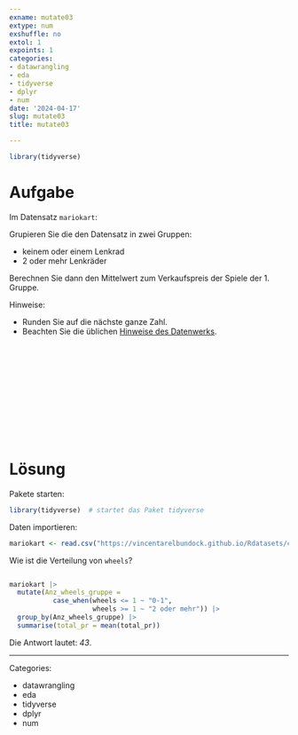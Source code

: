 ```yaml
---
exname: mutate03
extype: num
exshuffle: no
extol: 1
expoints: 1
categories:
- datawrangling
- eda
- tidyverse
- dplyr
- num
date: '2024-04-17'
slug: mutate03
title: mutate03

---
```







```r
library(tidyverse)
```






# Aufgabe

Im Datensatz `mariokart`: 

Grupieren Sie die den Datensatz in zwei Gruppen: 

- keinem oder einem Lenkrad
- 2 oder mehr Lenkräder

Berechnen Sie dann den Mittelwert zum Verkaufspreis der Spiele der 1. Gruppe. 

Hinweise:

- Runden Sie auf die nächste ganze Zahl.
- Beachten Sie die üblichen [Hinweise des Datenwerks](https://datenwerk.netlify.app/hinweise).



</br>
</br>
</br>
</br>
</br>
</br>
</br>
</br>
</br>
</br>

# Lösung

Pakete starten:

```r
library(tidyverse)  # startet das Paket tidyverse
```






Daten importieren:

```r
mariokart <- read.csv("https://vincentarelbundock.github.io/Rdatasets/csv/openintro/mariokart.csv")
```


Wie ist die Verteilung von `wheels`?

```r

```


```r
mariokart |> 
  mutate(Anz_wheels_gruppe = 
           case_when(wheels <= 1 ~ "0-1",
                     wheels >= 1 ~ "2 oder mehr")) |> 
  group_by(Anz_wheels_gruppe) |> 
  summarise(total_pr = mean(total_pr))
```


Die Antwort lautet: *43*.







---

Categories: 

- datawrangling
- eda
- tidyverse
- dplyr
- num

